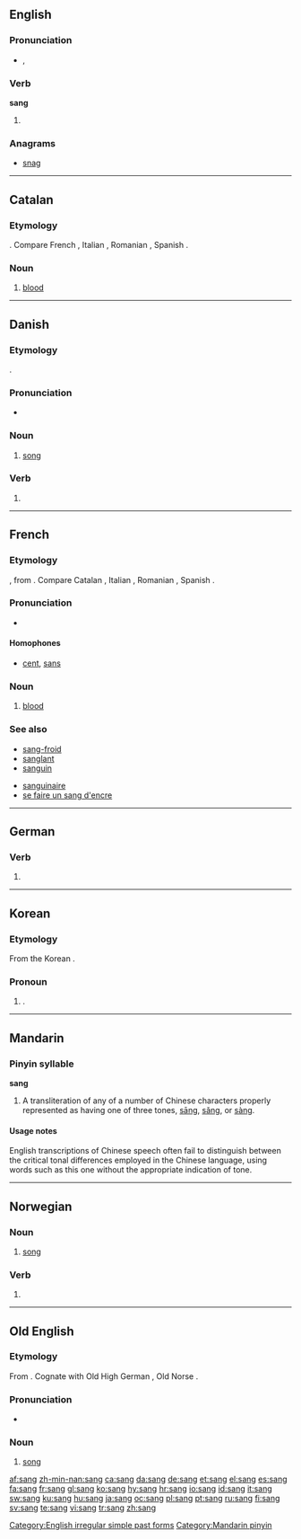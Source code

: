 {{see|Sang|sāng|sǎng|sàng|säng|sång|sáng}}
==English==

===Pronunciation===
*{{IPA|/sæŋ/}}, {{SAMPA|/"s{N/}}
*:{{rhymes|æŋ}}

===Verb===
'''sang'''

# {{simple past of|[[sing]]}}

===Anagrams===
*[[snag]]

[[Category:English irregular simple past forms]]

----

==Catalan==

===Etymology===
{{L.|ca}} {{term|sanguis|lang=ca}}. Compare French {{term|sang|lag=fr}}, Italian {{term|sangue|lang=it}}, Romanian {{term|sânge|lang=ro}}, Spanish {{term|sangre|lang=es}}.

===Noun===
{{ca-noun|f|sangs}}

# [[blood]]

----

==Danish==

===Etymology===
{{ON.|da}} {{term|söngr|lang=non}}.

===Pronunciation===
*{{audio|Da-sang.ogg|audio}}

===Noun===
{{infl|da|noun}}

# [[song]]

===Verb===
{{infl|da|verb form}}

# {{form of|past tense|[[synge]]}}

----

==French==

===Etymology===
{{OF.|fr}}, from {{L.|fr}} {{term|sanguis|lang=fro}}. Compare Catalan {{term|sang|lang=ca}}, Italian {{term|sangue|lang=it}}, Romanian {{term|sânge|lang=ro}}, Spanish {{term|sangre|lang=es}}.

===Pronunciation===
*{{IPA|/sɑ̃/}}

====Homophones====
*[[cent]], [[sans]]

===Noun===
{{fr-noun|m}}

# [[blood]]

===See also===
{{top2}}
*[[sang-froid]]
*[[sanglant]]
*[[sanguin]]
{{mid2}}
*[[sanguinaire]]
*[[se faire un sang d'encre]]
{{bottom}}

----

==German==

===Verb===
{{infl|de|verb form}}

# {{form of|past tense|[[singen]]}}

----

==Korean==

===Etymology===
From the Korean {{term|||tr=sang|a beautiful face|lang=ko}}.

===Pronoun===
{{infl|ko|pronoun}}

# {{given name|male||ko:}}.

----

==Mandarin==

===Pinyin syllable===
'''sang'''

# A transliteration of any of a number of Chinese characters properly represented as having one of three tones, [[sāng]], [[sǎng]], or [[sàng]].

====Usage notes====
English transcriptions of Chinese speech often fail to distinguish between the critical tonal differences employed in the Chinese language, using words such as this one without the appropriate indication of tone.

[[Category:Mandarin pinyin]]

----

==Norwegian==

===Noun===
{{no-noun-m1|sang}}

# [[song]]

===Verb===
{{infl|no|verb form}}

# {{form of|past tense|[[synge]]}}

----

==Old English==

===Etymology===
From {{proto|Germanic|sangwaz|lang=ang}}. Cognate with Old High German {{term|sanc|lang=goh}}, Old Norse {{term|söngr|lang=non}}.

===Pronunciation===
*{{IPA|/sɑŋg/}}

===Noun===
{{ang-noun|g=m|pl=sangas}}

# [[song]]

[[af:sang]]
[[zh-min-nan:sang]]
[[ca:sang]]
[[da:sang]]
[[de:sang]]
[[et:sang]]
[[el:sang]]
[[es:sang]]
[[fa:sang]]
[[fr:sang]]
[[gl:sang]]
[[ko:sang]]
[[hy:sang]]
[[hr:sang]]
[[io:sang]]
[[id:sang]]
[[it:sang]]
[[sw:sang]]
[[ku:sang]]
[[hu:sang]]
[[ja:sang]]
[[oc:sang]]
[[pl:sang]]
[[pt:sang]]
[[ru:sang]]
[[fi:sang]]
[[sv:sang]]
[[te:sang]]
[[vi:sang]]
[[tr:sang]]
[[zh:sang]]